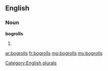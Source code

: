 ==English==

===Noun===
'''bogrolls'''

# {{plural of|bogroll}}

[[Category:English plurals]]

[[ar:bogrolls]]
[[fr:bogrolls]]
[[mg:bogrolls]]
[[my:bogrolls]]